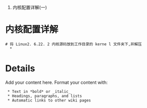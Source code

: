#内核配置详解(一)

= 内核配置详解 =

 # 将 Linux2. 6.22. 2 内核源码放到工作目录的 kerne l 文件夹下,并解压
   *{{{#tar xzvf linux2.6.22.2.tar.gz}}}


= Details =

Add your content here.  Format your content with:
  * Text in *bold* or _italic_
  * Headings, paragraphs, and lists
  * Automatic links to other wiki pages